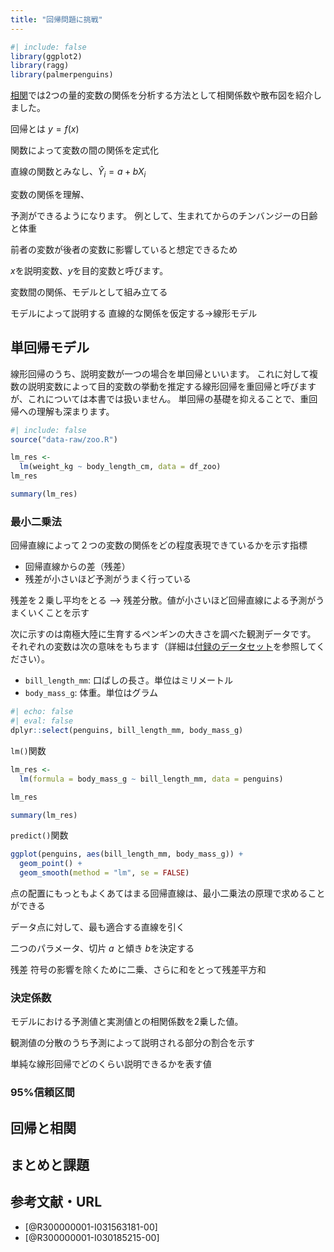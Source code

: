 ```yaml
---
title: "回帰問題に挑戦"
---
```


```r
#| include: false
library(ggplot2)
library(ragg)
library(palmerpenguins)
```

[相関](correlation.qmd)では2つの量的変数の関係を分析する方法として相関係数や散布図を紹介しました。

回帰とは $y = f(x)$ 

関数によって変数の間の関係を定式化

直線の関数とみなし、$\hat{Y}_i = a + bX_i$

変数の関係を理解、

予測ができるようになります。
例として、生まれてからのチンバンジーの日齢と体重

前者の変数が後者の変数に影響していると想定できるため

$x$を説明変数、$y$を目的変数と呼びます。

変数間の関係、モデルとして組み立てる

モデルによって説明する
直線的な関係を仮定する→線形モデル

## 単回帰モデル

線形回帰のうち、説明変数が一つの場合を単回帰といいます。
これに対して複数の説明変数によって目的変数の挙動を推定する線形回帰を重回帰と呼びますが、これについては本書では扱いません。
単回帰の基礎を抑えることで、重回帰への理解も深まります。

```r
#| include: false
source("data-raw/zoo.R")
```

```r
lm_res <- 
  lm(weight_kg ~ body_length_cm, data = df_zoo)
lm_res

summary(lm_res)
```

### 最小二乗法

回帰直線によって２つの変数の関係をどの程度表現できているかを示す指標

- 回帰直線からの差（残差）
- 残差が小さいほど予測がうまく行っている

残差を２乗し平均をとる --> 残差分散。値が小さいほど回帰直線による予測がうまくいくことを示す

次に示すのは南極大陸に生育するペンギンの大きさを調べた観測データです。
それぞれの変数は次の意味をもちます（詳細は[付録のデータセット](dataset.qmd)を参照してください）。

- `bill_length_mm`: 口ばしの長さ。単位はミリメートル
- `body_mass_g`: 体重。単位はグラム

```r
#| echo: false
#| eval: false
dplyr::select(penguins, bill_length_mm, body_mass_g)
```

`lm()`関数

```r
lm_res <- 
  lm(formula = body_mass_g ~ bill_length_mm, data = penguins)

lm_res

summary(lm_res)
```


`predict()`関数

```r
ggplot(penguins, aes(bill_length_mm, body_mass_g)) +
  geom_point() +
  geom_smooth(method = "lm", se = FALSE)
```

点の配置にもっともよくあてはまる回帰直線は、最小二乗法の原理で求めることができる

データ点に対して、最も適合する直線を引く

二つのパラメータ、切片 $a$ と傾き $b$を決定する

残差
符号の影響を除くために二乗、さらに和をとって残差平方和


### 決定係数

モデルにおける予測値と実測値との相関係数を2乗した値。

観測値の分散のうち予測によって説明される部分の割合を示す

単純な線形回帰でどのくらい説明できるかを表す値

### 95%信頼区間

## 回帰と相関

## まとめと課題

## 参考文献・URL

- [@R300000001-I031563181-00]
- [@R300000001-I030185215-00]
